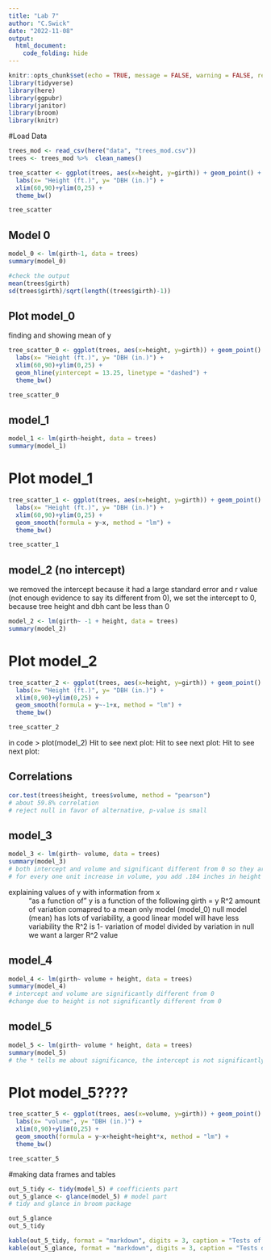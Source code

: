 ```yaml
---
title: "Lab 7"
author: "C.Swick"
date: "2022-11-08"
output: 
  html_document:
    code_folding: hide
---
```


```r
knitr::opts_chunk$set(echo = TRUE, message = FALSE, warning = FALSE, results = FALSE)
library(tidyverse)
library(here)
library(ggpubr)
library(janitor)
library(broom)
library(knitr)
```


#Load Data 
```r
trees_mod <- read_csv(here("data", "trees_mod.csv"))
trees <- trees_mod %>%  clean_names()
```

```r
tree_scatter <- ggplot(trees, aes(x=height, y=girth)) + geom_point() +
  labs(x= "Height (ft.)", y= "DBH (in.)") +
  xlim(60,90)+ylim(0,25) +
  theme_bw()

tree_scatter

```


## Model 0
```r
model_0 <- lm(girth~1, data = trees)
summary(model_0)

#check the output 
mean(trees$girth)
sd(trees$girth)/sqrt(length((trees$girth)-1))

```



## Plot model_0
finding and showing mean of y 

```r
tree_scatter_0 <- ggplot(trees, aes(x=height, y=girth)) + geom_point() +
  labs(x= "Height (ft.)", y= "DBH (in.)") +
  xlim(60,90)+ylim(0,25) +
  geom_hline(yintercept = 13.25, linetype = "dashed") +
  theme_bw()

tree_scatter_0

```


## model_1 

```r
model_1 <- lm(girth~height, data = trees)
summary(model_1)

```


# Plot model_1
```r
tree_scatter_1 <- ggplot(trees, aes(x=height, y=girth)) + geom_point() +
  labs(x= "Height (ft.)", y= "DBH (in.)") +
  xlim(60,90)+ylim(0,25) +
  geom_smooth(formula = y~x, method = "lm") +
  theme_bw()

tree_scatter_1

```


## model_2 (no intercept)
we removed the intercept because it had a large standard error and r value (not enough evidence to say its different from 0), we set the intercept to 0, because tree height and dbh cant be less than 0
```r
model_2 <- lm(girth~ -1 + height, data = trees)
summary(model_2)

```


# Plot model_2
```r
tree_scatter_2 <- ggplot(trees, aes(x=height, y=girth)) + geom_point() +
  labs(x= "Height (ft.)", y= "DBH (in.)") +
  xlim(0,90)+ylim(0,25) +
  geom_smooth(formula = y~-1+x, method = "lm") +
  theme_bw()

tree_scatter_2

```



in code
> plot(model_2)
Hit <Return> to see next plot: 
Hit <Return> to see next plot: 
Hit <Return> to see next plot:



## Correlations
```r
cor.test(trees$height, trees$volume, method = "pearson")
# about 59.8% correlation
# reject null in favor of alternative, p-value is small 
```



## model_3 

```r
model_3 <- lm(girth~ volume, data = trees)
summary(model_3)
# both intercept and volume and significant different from 0 so they are both valid explanatory variables 
# for every one unit increase in volume, you add .184 inches in height 
```


explaining values of y with information from x 
~ "as a function of" y is a function of the following girth = y
R^2 amount of variation comapred to a mean only model (model_0)
  null model (mean) has lots of variability, a good linear model will have less variability 
  the R^2 is 1- variation of model divided by variation in null 
    we want a larger R^2 value 
    
## model_4

```r
model_4 <- lm(girth~ volume + height, data = trees)
summary(model_4)
# intercept and volume are significantly different from 0
#change due to height is not significantly different from 0
```


## model_5

```r
model_5 <- lm(girth~ volume * height, data = trees)
summary(model_5)
# the * tells me about significance, the intercept is not significantly different from 0
```



# Plot model_5????
```r
tree_scatter_5 <- ggplot(trees, aes(x=volume, y=girth)) + geom_point() +
  labs(x= "volume", y= "DBH (in.)") +
  xlim(0,90)+ylim(0,25) +
  geom_smooth(formula = y~x+height+height*x, method = "lm") +
  theme_bw()

tree_scatter_5

```


#making data frames and tables 
```r
out_5_tidy <- tidy(model_5) # coefficients part 
out_5_glance <- glance(model_5) # model part 
# tidy and glance in broom package 

out_5_glance
out_5_tidy
```



```r
kable(out_5_tidy, format = "markdown", digits = 3, caption = "Tests of Linear Model (model 5) coefficients")
kable(out_5_glance, format = "markdown", digits = 3, caption = "Tests of Linear Model (model 5)")
```





